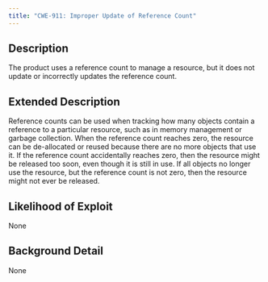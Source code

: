 ```yaml
---
title: "CWE-911: Improper Update of Reference Count"
---
```


## Description
The product uses a reference count to manage a resource, but it does not update or incorrectly updates the reference count.

## Extended Description
Reference counts can be used when tracking how many objects contain a reference to a particular resource, such as in memory management or garbage collection. When the reference count reaches zero, the resource can be de-allocated or reused because there are no more objects that use it. If the reference count accidentally reaches zero, then the resource might be released too soon, even though it is still in use. If all objects no longer use the resource, but the reference count is not zero, then the resource might not ever be released.

## Likelihood of Exploit
None

## Background Detail
None
        